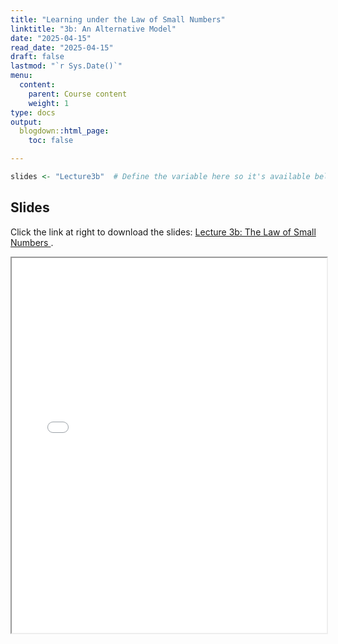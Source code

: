 ```yaml
---
title: "Learning under the Law of Small Numbers"
linktitle: "3b: An Alternative Model"
date: "2025-04-15"
read_date: "2025-04-15"
draft: false
lastmod: "`r Sys.Date()`"
menu:
  content:
    parent: Course content
    weight: 1
type: docs
output:
  blogdown::html_page:
    toc: false

---
```


```r
slides <- "Lecture3b"  # Define the variable here so it's available below
```

## Slides

Click the link at right to download the slides: [Lecture 3b: The Law of Small Numbers  <i class="fas fa-file-download"></i>](slides/`r slides`.pdf).

<iframe src="/slides/`r slides`.pdf" width="100%" height="600px"></iframe>
